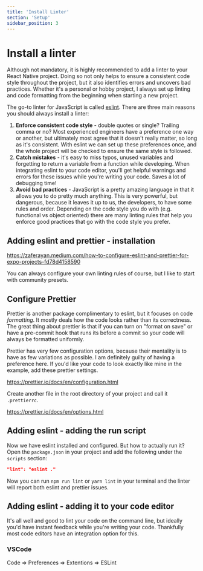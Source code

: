 ```yaml
---
title: 'Install Linter'
section: 'Setup'
sidebar_position: 3
---
```

# Install a linter

Although not mandatory, it is highly recommended to add a linter to your React Native project. Doing so not only helps to ensure a consistent code style throughout the project, but it also identifies errors and uncovers bad practices. Whether it's a personal or hobby project, I always set up linting and code formatting from the beginning when starting a new project.

The go-to linter for JavaScript is called [eslint](https://eslint.org/). There are three main reasons you should always install a linter:

1. **Enforce consistent code style** - double quotes or single? Trailing comma or no? Most experienced engineers have a preference one way or another, but ultimately most agree that it doesn't really matter, so long as it's consistent. With eslint we can set up these preferences once, and the whole project will be checked to ensure the same style is followed.
2. **Catch mistakes** - it's easy to miss typos, unused variables and forgetting to return a variable from a function while developing. When integrating eslint to your code editor, you'll get helpful warnings and errors for these issues while you're writing your code. Saves a lot of debugging time!
3. **Avoid bad practices** - JavaScript is a pretty amazing language in that it allows you to do pretty much anything. This is very powerful, but dangerous, because it leaves it up to us, the developers, to have some rules and order. Depending on the code style you do with (e.g. functional vs object oriented) there are many linting rules that help you enforce good practices that go with the code style you prefer.

## Adding eslint and prettier - installation 

https://zaferayan.medium.com/how-to-configure-eslint-and-prettier-for-expo-projects-fd78d4158590

You can always configure your own linting rules of course, but I like to start with community presets.

## Configure Prettier

Prettier is another package complimentary to eslint, but it focuses on code _formatting_. It mostly deals how the code looks rather than its correctness. The great thing about prettier is that if you can turn on "format on save" or have a pre-commit hook that runs its before a commit so your code will always be formatted uniformly.

Prettier has very few configuration options, because their mentality is to have as few variations as possible. I am definitely guilty of having a preference here. If you'd like your code to look exactly like mine in the example, add these prettier settings.

https://prettier.io/docs/en/configuration.html

Create another file in the root directory of your project and call it `.prettierrc`.

https://prettier.io/docs/en/options.html

## Adding eslint - adding the run script

Now we have eslint installed and configured. But how to actually run it? Open the `package.json` in your project and add the following under the `scripts` section:

```json
"lint": "eslint ."
```

Now you can run `npm run lint` or `yarn lint` in your terminal and the linter will report both eslint and prettier issues.

## Adding eslint - adding it to your code editor

It's all well and good to lint your code on the command line, but ideally you'd have instant feedback while you're writing your code. Thankfully most code editors have an integration option for this.

### VSCode

Code => Preferences => Extentions => ESLint

